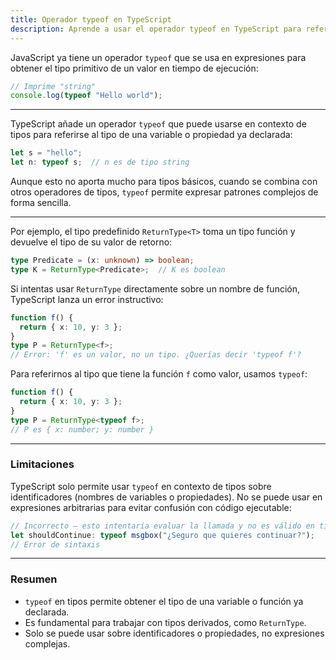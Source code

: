 ```yaml
---
title: Operador typeof en TypeScript
description: Aprende a usar el operador typeof en TypeScript para referirte al tipo de una variable o función y cómo usarlo junto con tipos predefinidos como ReturnType.
---
```


JavaScript ya tiene un operador `typeof` que se usa en expresiones para obtener el tipo primitivo de un valor en tiempo de ejecución:

```js
// Imprime "string"
console.log(typeof "Hello world");
```

---

TypeScript añade un operador `typeof` que puede usarse en contexto de tipos para referirse al tipo de una variable o propiedad ya declarada:

```ts
let s = "hello";
let n: typeof s;  // n es de tipo string
```

Aunque esto no aporta mucho para tipos básicos, cuando se combina con otros operadores de tipos, `typeof` permite expresar patrones complejos de forma sencilla.

---

Por ejemplo, el tipo predefinido `ReturnType<T>` toma un tipo función y devuelve el tipo de su valor de retorno:

```ts
type Predicate = (x: unknown) => boolean;
type K = ReturnType<Predicate>;  // K es boolean
```

Si intentas usar `ReturnType` directamente sobre un nombre de función, TypeScript lanza un error instructivo:

```ts
function f() {
  return { x: 10, y: 3 };
}
type P = ReturnType<f>;  
// Error: 'f' es un valor, no un tipo. ¿Querías decir 'typeof f'?
```

Para referirnos al tipo que tiene la función `f` como valor, usamos `typeof`:

```ts
function f() {
  return { x: 10, y: 3 };
}
type P = ReturnType<typeof f>;
// P es { x: number; y: number }
```

---

### Limitaciones

TypeScript solo permite usar `typeof` en contexto de tipos sobre identificadores (nombres de variables o propiedades). No se puede usar en expresiones arbitrarias para evitar confusión con código ejecutable:

```ts
// Incorrecto — esto intentaría evaluar la llamada y no es válido en tipos
let shouldContinue: typeof msgbox("¿Seguro que quieres continuar?");
// Error de sintaxis
```

---

### Resumen

* `typeof` en tipos permite obtener el tipo de una variable o función ya declarada.
* Es fundamental para trabajar con tipos derivados, como `ReturnType`.
* Solo se puede usar sobre identificadores o propiedades, no expresiones complejas.


